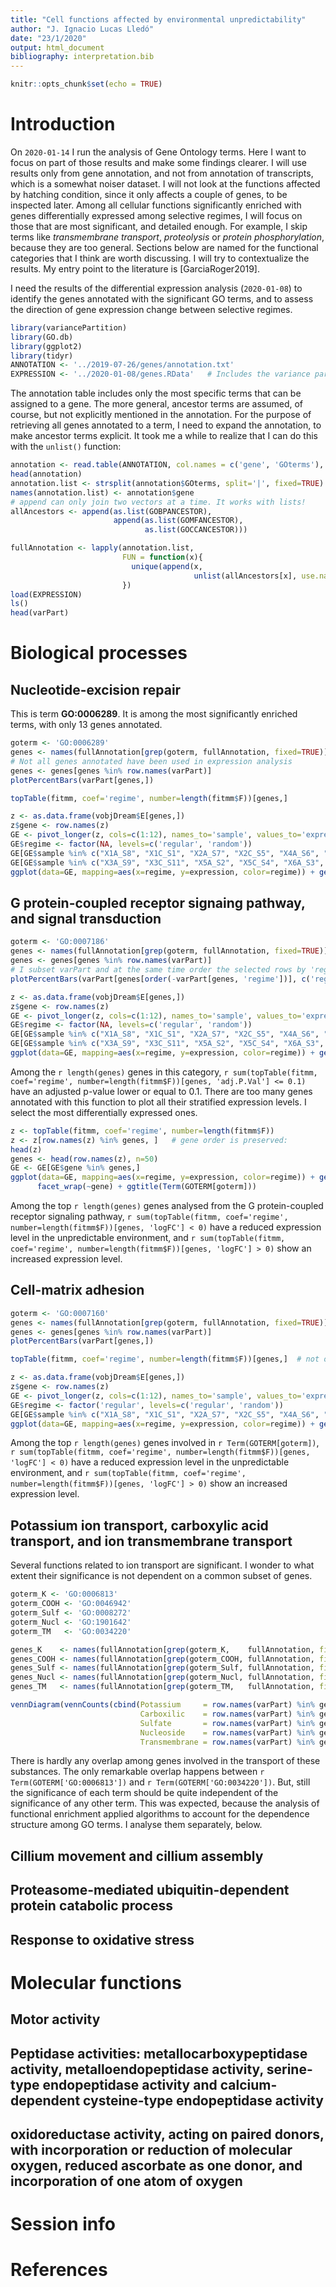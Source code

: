```yaml
---
title: "Cell functions affected by environmental unpredictability"
author: "J. Ignacio Lucas Lledó"
date: "23/1/2020"
output: html_document
bibliography: interpretation.bib
---
```


```r
knitr::opts_chunk$set(echo = TRUE)
```

# Introduction

On `2020-01-14` I run the analysis of Gene Ontology terms. Here I want to focus on part of those results and make some findings
clearer. I will use results only from gene annotation, and not from annotation of transcripts, which is a somewhat noiser dataset.
I will not look at the functions affected by hatching condition, since it only affects a couple of genes, to be inspected later.
Among all cellular functions significantly enriched with genes differentially expressed among selective regimes, I will focus
on those that are most significant, and detailed enough. For example, I skip terms like *transmembrane transport*, *proteolysis*
or *protein phosphorylation*, because they are too general. Sections below are named for the functional categories that I think
are worth discussing. I will try to contextualize the results. My entry point to the literature is [GarciaRoger2019].

I need the results of the differential expression analysis (`2020-01-08`) to identify the genes annotated with the significant
GO terms, and to assess the direction of gene expression change between selective regimes.

```r
library(variancePartition)
library(GO.db)
library(ggplot2)
library(tidyr)
ANNOTATION <- '../2019-07-26/genes/annotation.txt'
EXPRESSION <- '../2020-01-08/genes.RData'   # Includes the variance partition and the mixed models fitted with dream()
```

The annotation table includes only the most specific terms that can be assigned to a
gene. The more general, ancestor terms are assumed, of course, but not explicitly
mentioned in the annotation. For the purpose of retrieving all genes annotated to a
term, I need to expand the annotation, to make ancestor terms explicit. It took me a
while to realize that I can do this with the `unlist()` function:

```r
annotation <- read.table(ANNOTATION, col.names = c('gene', 'GOterms'), colClasses = c('character', 'character'))
head(annotation)
annotation.list <- strsplit(annotation$GOterms, split='|', fixed=TRUE)
names(annotation.list) <- annotation$gene
# append can only join two vectors at a time. It works with lists!
allAncestors <- append(as.list(GOBPANCESTOR),
                       append(as.list(GOMFANCESTOR),
                              as.list(GOCCANCESTOR)))

fullAnnotation <- lapply(annotation.list,
                         FUN = function(x){
                           unique(append(x,
                                         unlist(allAncestors[x], use.names=FALSE)))
                         })
load(EXPRESSION)
ls()
head(varPart)
```

# Biological processes
## Nucleotide-excision repair
This is term **GO:0006289**. It is among the most significantly enriched terms, with only 13 genes annotated.

```r
goterm <- 'GO:0006289'
genes <- names(fullAnnotation[grep(goterm, fullAnnotation, fixed=TRUE)])
# Not all genes annotated have been used in expression analysis
genes <- genes[genes %in% row.names(varPart)]
plotPercentBars(varPart[genes,])

topTable(fitmm, coef='regime', number=length(fitmm$F))[genes,]

z <- as.data.frame(vobjDream$E[genes,])
z$gene <- row.names(z)
GE <- pivot_longer(z, cols=c(1:12), names_to='sample', values_to='expression')
GE$regime <- factor(NA, levels=c('regular', 'random'))
GE[GE$sample %in% c("X1A_S8", "X1C_S1", "X2A_S7", "X2C_S5", "X4A_S6", "X4C_S12"), 'regime'] <- 'random'
GE[GE$sample %in% c("X3A_S9", "X3C_S11", "X5A_S2", "X5C_S4", "X6A_S3", "X6C_S10"), 'regime'] <- 'regular'
ggplot(data=GE, mapping=aes(x=regime, y=expression, color=regime)) + geom_boxplot() + facet_wrap(~gene) + ggtitle(Term(GOTERM[goterm]))
```

## G protein-coupled receptor signaing pathway, and signal transduction

```r
goterm <- 'GO:0007186'
genes <- names(fullAnnotation[grep(goterm, fullAnnotation, fixed=TRUE)])
genes <- genes[genes %in% row.names(varPart)]
# I subset varPart and at the same time order the selected rows by 'regime', and the columns in the order desired.
plotPercentBars(varPart[genes[order(-varPart[genes, 'regime'])], c('regime', 'treatment', 'population', 'Residuals')])

z <- as.data.frame(vobjDream$E[genes,])
z$gene <- row.names(z)
GE <- pivot_longer(z, cols=c(1:12), names_to='sample', values_to='expression')
GE$regime <- factor(NA, levels=c('regular', 'random'))
GE[GE$sample %in% c("X1A_S8", "X1C_S1", "X2A_S7", "X2C_S5", "X4A_S6", "X4C_S12"), 'regime'] <- 'random'
GE[GE$sample %in% c("X3A_S9", "X3C_S11", "X5A_S2", "X5C_S4", "X6A_S3", "X6C_S10"), 'regime'] <- 'regular'
ggplot(data=GE, mapping=aes(x=regime, y=expression, color=regime)) + geom_boxplot() + ggtitle(Term(GOTERM[goterm]))
```

Among the `r length(genes)` genes in this category, `r sum(topTable(fitmm, coef='regime', number=length(fitmm$F))[genes, 'adj.P.Val'] <= 0.1)`
have an adjusted p-value lower or equal to 0.1. There are too many genes annotated with this function to plot all their stratified expression levels.
I select the most differentially expressed ones.

```r
z <- topTable(fitmm, coef='regime', number=length(fitmm$F))
z <- z[row.names(z) %in% genes, ]   # gene order is preserved:
head(z)
genes <- head(row.names(z), n=50)
GE <- GE[GE$gene %in% genes,]
ggplot(data=GE, mapping=aes(x=regime, y=expression, color=regime)) + geom_boxplot() +
      facet_wrap(~gene) + ggtitle(Term(GOTERM[goterm]))
```

Among the top `r length(genes)` genes analysed from the G protein-coupled receptor signaling pathway,
`r sum(topTable(fitmm, coef='regime', number=length(fitmm$F))[genes, 'logFC'] < 0)`
have a reduced expression level in the unpredictable environment, and
`r sum(topTable(fitmm, coef='regime', number=length(fitmm$F))[genes, 'logFC'] > 0)`
show an increased expression level.

## Cell-matrix adhesion

```r
goterm <- 'GO:0007160'
genes <- names(fullAnnotation[grep(goterm, fullAnnotation, fixed=TRUE)])
genes <- genes[genes %in% row.names(varPart)]
plotPercentBars(varPart[genes,])

topTable(fitmm, coef='regime', number=length(fitmm$F))[genes,]  # not ordered by p-value

z <- as.data.frame(vobjDream$E[genes,])
z$gene <- row.names(z)
GE <- pivot_longer(z, cols=c(1:12), names_to='sample', values_to='expression')
GE$regime <- factor('regular', levels=c('regular', 'random'))
GE[GE$sample %in% c("X1A_S8", "X1C_S1", "X2A_S7", "X2C_S5", "X4A_S6", "X4C_S12"), 'regime'] <- 'random'
ggplot(data=GE, mapping=aes(x=regime, y=expression, color=regime)) + geom_boxplot() + facet_wrap(~gene) + ggtitle(Term(GOTERM[goterm]))
```

Among the top `r length(genes)` genes involved in `r Term(GOTERM[goterm])`, 
`r sum(topTable(fitmm, coef='regime', number=length(fitmm$F))[genes, 'logFC'] < 0)`
have a reduced expression level in the unpredictable environment, and
`r sum(topTable(fitmm, coef='regime', number=length(fitmm$F))[genes, 'logFC'] > 0)`
show an increased expression level.

## Potassium ion transport, carboxylic acid transport, and ion transmembrane transport
Several functions related to ion transport are significant. I wonder to what extent their significance is not
dependent on a common subset of genes.

```r
goterm_K <- 'GO:0006813'
goterm_COOH <- 'GO:0046942'
goterm_Sulf <- 'GO:0008272'
goterm_Nucl <- 'GO:1901642'
goterm_TM   <- 'GO:0034220'

genes_K    <- names(fullAnnotation[grep(goterm_K,    fullAnnotation, fixed=TRUE)])
genes_COOH <- names(fullAnnotation[grep(goterm_COOH, fullAnnotation, fixed=TRUE)])
genes_Sulf <- names(fullAnnotation[grep(goterm_Sulf, fullAnnotation, fixed=TRUE)])
genes_Nucl <- names(fullAnnotation[grep(goterm_Nucl, fullAnnotation, fixed=TRUE)])
genes_TM   <- names(fullAnnotation[grep(goterm_TM,   fullAnnotation, fixed=TRUE)])

vennDiagram(vennCounts(cbind(Potassium     = row.names(varPart) %in% genes_K,
                             Carboxilic    = row.names(varPart) %in% genes_COOH,
                             Sulfate       = row.names(varPart) %in% genes_Sulf,
                             Nucleoside    = row.names(varPart) %in% genes_Nucl,
                             Transmembrane = row.names(varPart) %in% genes_TM)))
```

There is hardly any overlap among genes involved in the transport of these substances. The only remarkable overlap
happens between `r Term(GOTERM['GO:0006813'])` and `r Term(GOTERM['GO:0034220'])`. But, still the significance of
each term should be quite independent of the significance of any other term. This was expected, because the analysis
of functional enrichment applied algorithms to account for the dependence structure among GO terms. I analyse them
separately, below.

### 

## Cillium movement and cillium assembly

## Proteasome-mediated ubiquitin-dependent protein catabolic process

## Response to oxidative stress

# Molecular functions
## Motor activity

## Peptidase activities: metallocarboxypeptidase activity, metalloendopeptidase activity, serine-type endopeptidase activity and calcium-dependent cysteine-type endopeptidase activity

## oxidoreductase activity, acting on paired donors, with incorporation or reduction of molecular oxygen, reduced ascorbate as one donor, and incorporation of one atom of oxygen

# Session info

# References
